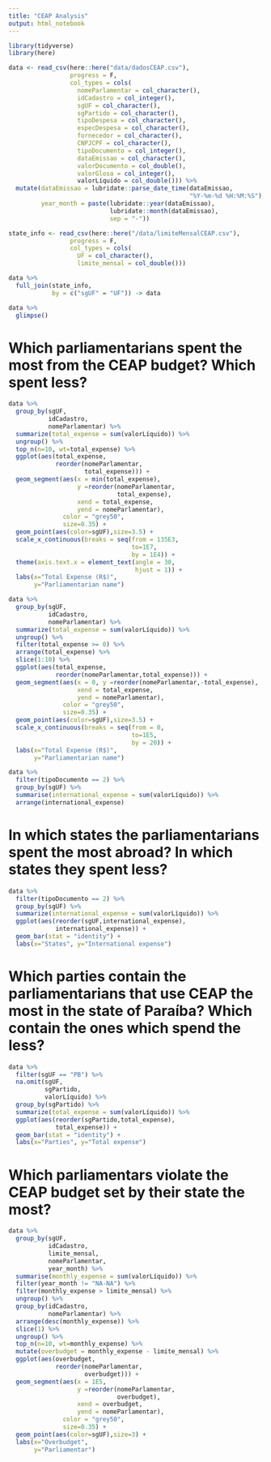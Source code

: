 ```yaml
---
title: "CEAP Analysis"
output: html_notebook
---
```


```r
library(tidyverse)
library(here)
```

```r
data <- read_csv(here::here("data/dadosCEAP.csv"),
                 progress = F,
                 col_types = cols(
                   nomeParlamentar = col_character(),
                   idCadastro = col_integer(),
                   sgUF = col_character(),
                   sgPartido = col_character(),
                   tipoDespesa = col_character(),
                   especDespesa = col_character(),
                   fornecedor = col_character(),
                   CNPJCPF = col_character(),
                   tipoDocumento = col_integer(),
                   dataEmissao = col_character(),
                   valorDocumento = col_double(),
                   valorGlosa = col_integer(),
                   valorLíquido = col_double())) %>%
  mutate(dataEmissao = lubridate::parse_date_time(dataEmissao,
                                                  "%Y-%m-%d %H:%M:%S"),
         year_month = paste(lubridate::year(dataEmissao),
                            lubridate::month(dataEmissao),
                            sep = "-"))

state_info <- read_csv(here::here("/data/limiteMensalCEAP.csv"),
                 progress = F,
                 col_types = cols(
                   UF = col_character(),
                   limite_mensal = col_double()))

data %>% 
  full_join(state_info,
            by = c("sgUF" = "UF")) -> data

data %>%
  glimpse()
```

# Which parliamentarians spent the most from the CEAP budget? Which spent less? 

```r
data %>%
  group_by(sgUF,
           idCadastro,
           nomeParlamentar) %>%
  summarize(total_expense = sum(valorLíquido)) %>%
  ungroup() %>%
  top_n(n=10, wt=total_expense) %>%
  ggplot(aes(total_expense, 
             reorder(nomeParlamentar,
                     total_expense))) +
  geom_segment(aes(x = min(total_expense),
                   y =reorder(nomeParlamentar,
                              total_expense),
                   xend = total_expense,
                   yend = nomeParlamentar),
               color = "grey50",
               size=0.35) +
  geom_point(aes(color=sgUF),size=3.5) +
  scale_x_continuous(breaks = seq(from = 135E3,
                                  to=1E7,
                                  by = 1E4)) +
  theme(axis.text.x = element_text(angle = 30,
                                   hjust = 1)) +
  labs(x="Total Expense (R$)", 
       y="Parliamentarian name")
```

```r
data %>%
  group_by(sgUF,
           idCadastro,
           nomeParlamentar) %>%
  summarize(total_expense = sum(valorLíquido)) %>%
  ungroup() %>%
  filter(total_expense >= 0) %>%
  arrange(total_expense) %>%
  slice(1:10) %>%
  ggplot(aes(total_expense, 
             reorder(nomeParlamentar,total_expense))) +
  geom_segment(aes(x = 0, y =reorder(nomeParlamentar,-total_expense),
                   xend = total_expense,
                   yend = nomeParlamentar),
               color = "grey50",
               size=0.35) +
  geom_point(aes(color=sgUF),size=3.5) +
  scale_x_continuous(breaks = seq(from = 0,
                                  to=1E5,
                                  by = 20)) +
  labs(x="Total Expense (R$)", 
       y="Parliamentarian name")
```

```r
data %>%
  filter(tipoDocumento == 2) %>%
  group_by(sgUF) %>%
  summarise(international_expense = sum(valorLíquido)) %>%
  arrange(international_expense)
```

# In which states the parliamentarians spent the most abroad? In which states they spent less? 

```r
data %>%
  filter(tipoDocumento == 2) %>%
  group_by(sgUF) %>%
  summarize(international_expense = sum(valorLíquido)) %>%
  ggplot(aes(reorder(sgUF,international_expense),
             international_expense)) +
  geom_bar(stat = "identity") +
  labs(x="States", y="International expense")
```

# Which parties contain the parliamentarians that use CEAP the most in the state of Paraíba? Which contain the ones which spend the less?

```r
data %>%
  filter(sgUF == "PB") %>%
  na.omit(sgUF,
          sgPartido,
          valorLíquido) %>%
  group_by(sgPartido) %>%
  summarize(total_expense = sum(valorLíquido)) %>%
  ggplot(aes(reorder(sgPartido,total_expense),
             total_expense)) +
  geom_bar(stat = "identity") +
  labs(x="Parties", y="Total expense")
```

# Which parliamentars violate the CEAP budget set by their state the most?

```r
data %>%
  group_by(sgUF,
           idCadastro,
           limite_mensal,
           nomeParlamentar,
           year_month) %>%
  summarise(monthly_expense = sum(valorLíquido)) %>%
  filter(year_month != "NA-NA") %>%
  filter(monthly_expense > limite_mensal) %>%
  ungroup() %>%
  group_by(idCadastro,
           nomeParlamentar) %>%
  arrange(desc(monthly_expense)) %>% 
  slice(1) %>%
  ungroup() %>%
  top_n(n=10, wt=monthly_expense) %>%
  mutate(overbudget = monthly_expense - limite_mensal) %>%
  ggplot(aes(overbudget,
             reorder(nomeParlamentar,
                     overbudget))) +
  geom_segment(aes(x = 1E5, 
                   y =reorder(nomeParlamentar,
                              overbudget),
                   xend = overbudget,
                   yend = nomeParlamentar),
               color = "grey50",
               size=0.35) +
  geom_point(aes(color=sgUF),size=3) +
  labs(x="Overbudget",
       y="Parliamentar")

```

